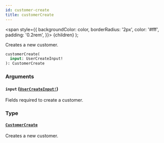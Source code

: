 ```yaml
---
id: customer-create
title: customerCreate
---
```


<span
style={{
      backgroundColor: color,
      borderRadius: '2px',
      color: '#fff',
      padding: '0.2rem',
    }}>
{children}
</span>
);

Creates a new customer.

```graphql
customerCreate(
  input: UserCreateInput!
): CustomerCreate

```

### Arguments

#### `input` ([`UserCreateInput!`](/api-reference/inputs/user-create-input.mdx))

Fields required to create a customer.

### Type

#### [`CustomerCreate`](/api-reference/objects/customer-create.mdx)

Creates a new customer.

